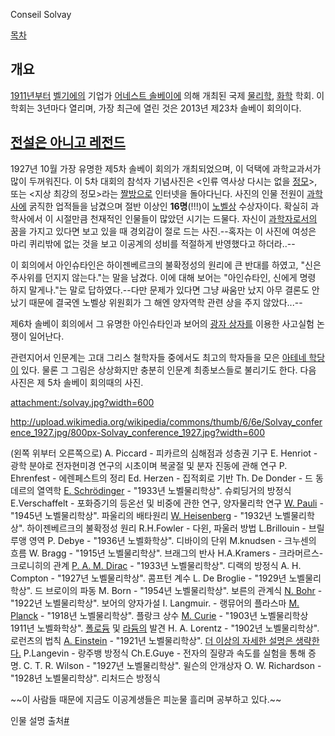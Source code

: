Conseil Solvay

[[목차]]
== 개요 ==
[[1911년]]부터 [[벨기에]]의 기업가 [[어네스트 솔베이]]에 의해 개최된 국제 [[물리학]], [[화학]] 학회. 이 학회는 3년마다 열리며, 가장 최근에 열린 것은 2013년 제23차 솔베이 회의이다.

== [[전설은 아니고 레전드]] ==
1927년 10월 가장 유명한 제5차 솔베이 회의가 개최되었으며, 이 덕택에 과학교과서가 많이 두꺼워진다. 이 5차 대회의 참석자 기념사진은 <인류 역사상 다시는 없을 [[정모]]>, 또는 <지상 최강의 정모>라는 [[짤방]]으로 인터넷을 돌아다닌다. 사진의 인물 전원이 [[과학사]]에 굵직한 업적들을 남겼으며 절반 이상인 '''16명'''(!!!)이 [[노벨상]] 수상자이다. 확실히 과학사에서 이 시절만큼 천재적인 인물들이 많았던 시기는 드물다. 자신이 [[과학자]]로서의 꿈을 가지고 있다면 보고 있을 때 경외감이 절로 드는 사진.--혹자는 이 사진에 여성은 마리 퀴리밖에 없는 것을 보고 이공계의 성비를 적절하게 반영했다고 하더라..--

이 회의에서 아인슈타인은 하이젠베르크의 불확정성의 원리에 큰 반대를 하였고, "신은 주사위를 던지지 않는다."는 말을 남겼다. 이에 대해 보어는 "아인슈타인, 신에게 명령 하지 말게나."는 말로 답하였다.--다만 문제가 있다면 그냥 싸움만 났지 아무 결론도 안났기 때문에 결국엔 노벨상 위원회가 그 해엔 양자역학 관련 상을 주지 않았다...-- 

제6차 솔베이 회의에서 그 유명한 아인슈타인과 보어의 [[광자 상자]]를 이용한 사고실험 논쟁이 일어난다.

관련지어서 인문계는 고대 그리스 철학자들 중에서도 최고의 학자들을 모은 [[아테네 학당]]이 있다. 물론 그 그림은 상상화지만 충분히 인문계 최종보스들로 불리기도 한다. 다음 사진은 제 5차 솔베이 회의때의 사진.

attachment:/solvay.jpg?width=600

http://upload.wikimedia.org/wikipedia/commons/thumb/6/6e/Solvay_conference_1927.jpg/800px-Solvay_conference_1927.jpg?width=600

(왼쪽 위부터 오른쪽으로)
A. Piccard - 피카르의 심해점과 성층권 기구
E. Henriot - 광학 분야로 전자현미경 연구의 시초이며 복굴절 및 분자 진동에 관해 연구
P. Ehrenfest - 에렌페스트의 정리
Ed. Herzen - 집적회로 기반
Th. De Donder - 드 동데르의 열역학
[[에르빈 슈뢰딩거|E. Schrödinger]] - "1933년 노벨물리학상". 슈뢰딩거의 방정식
E.Verschaffelt - 포화증기의 등온선 및 비중에 관한 연구, 양자물리학 연구
[[볼프강 에른스트 파울리|W. Pauli]] - "1945년 노벨물리학상". 파울리의 배타원리
[[베르너 하이젠베르크|W. Heisenberg]] - "1932년 노벨물리학상". 하이젠베르크의 불확정성 원리
R.H.Fowler - 다윈, 파울러 방법
L.Brillouin - 브릴루앵 영역
P. Debye - "1936년 노벨화학상". 디바이의 단위
M.knudsen - 크누센의 흐름
W. Bragg - "1915년 노벨물리학상". 브래그의 반사
H.A.Kramers - 크라머르스-크로니히의 관계
[[폴 디랙|P. A. M. Dirac]] - "1933년 노벨물리학상". 디랙의 방정식
A. H. Compton - "1927년 노벨물리학상". 콤프턴 계수
L. De Broglie - "1929년 노벨물리학상". 드 브로이의 파동
M. Born - "1954년 노벨물리학상". 보른의 관계식
[[닐스 보어|N. Bohr]] - "1922년 노벨물리학상". 보어의 양자가설
I. Langmuir. - 랭뮤어의 플라스마
[[막스 플랑크|M. Planck]] - "1918년 노벨물리학상". 플랑크 상수
[[마리 스쿼도프스카 퀴리|M. Curie]] - "1903년 노벨물리학상 1911년 노벨화학상". [[폴로듐]] 및 [[라듐]]의 발견
H. A. Lorentz - "1902년 노벨물리학상". 로런츠의 법칙
[[알베르트 아인슈타인|A. Einstein]] - "1921년 노벨물리학상". [[더 이상의 자세한 설명은 생략한다.]]
P.Langevin - 랑주뱅 방정식
Ch.E.Guye - 전자의 질량과 속도를 실험을 통해 증명.
C. T. R. Wilson - "1927년 노벨물리학상". 윌슨의 안개상자
O. W. Richardson - "1928년 노벨물리학상". 리처드슨 방정식

~~이 사람들 때문에 지금도 이공계생들은 피눈물 흘리며 공부하고 있다.~~

인물 설명 출처[http://blog.naver.com/delacoix/150079888633 #]
